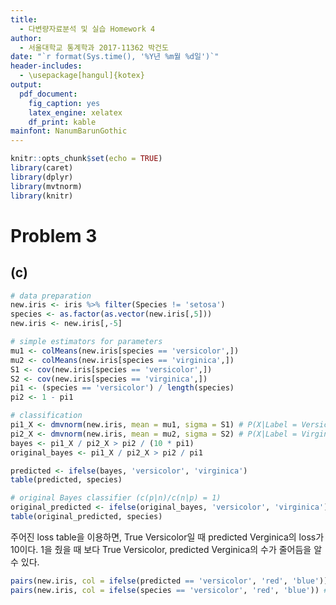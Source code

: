 ```yaml
---
title: 
  - 다변량자료분석 및 실습 Homework 4
author: 
  - 서울대학교 통계학과 2017-11362 박건도
date: "`r format(Sys.time(), '%Y년 %m월 %d일')`"
header-includes:
  - \usepackage[hangul]{kotex}
output:
  pdf_document:
    fig_caption: yes
    latex_engine: xelatex
    df_print: kable
mainfont: NanumBarunGothic
---
```


```r
knitr::opts_chunk$set(echo = TRUE)
library(caret)
library(dplyr)
library(mvtnorm)
library(knitr)
```


# Problem 3
## (c)
```r
# data preparation
new.iris <- iris %>% filter(Species != 'setosa')
species <- as.factor(as.vector(new.iris[,5]))
new.iris <- new.iris[,-5]

# simple estimators for parameters
mu1 <- colMeans(new.iris[species == 'versicolor',])
mu2 <- colMeans(new.iris[species == 'virginica',])
S1 <- cov(new.iris[species == 'versicolor',])
S2 <- cov(new.iris[species == 'virginica',])
pi1 <- (species == 'versicolor') / length(species) 
pi2 <- 1 - pi1 

# classification
pi1_X <- dmvnorm(new.iris, mean = mu1, sigma = S1) # P(X|Label = Versicolor)
pi2_X <- dmvnorm(new.iris, mean = mu2, sigma = S2) # P(X|Label = Virginica)
bayes <- pi1_X / pi2_X > pi2 / (10 * pi1)
original_bayes <- pi1_X / pi2_X > pi2 / pi1

predicted <- ifelse(bayes, 'versicolor', 'virginica')
table(predicted, species)

# original Bayes classifier (c(p|n)/c(n|p) = 1)
original_predicted <- ifelse(original_bayes, 'versicolor', 'virginica')
table(original_predicted, species)
```

주어진 loss table을 이용하면, True Versicolor일 때 predicted Verginica의 loss가 10이다. 1을 줬을 때 보다 True Versicolor, predicted Verginica의 수가 줄어듬을 알 수 있다.

```r
pairs(new.iris, col = ifelse(predicted == 'versicolor', 'red', 'blue')) # predicted
pairs(new.iris, col = ifelse(species == 'versicolor', 'red', 'blue')) # true
```
